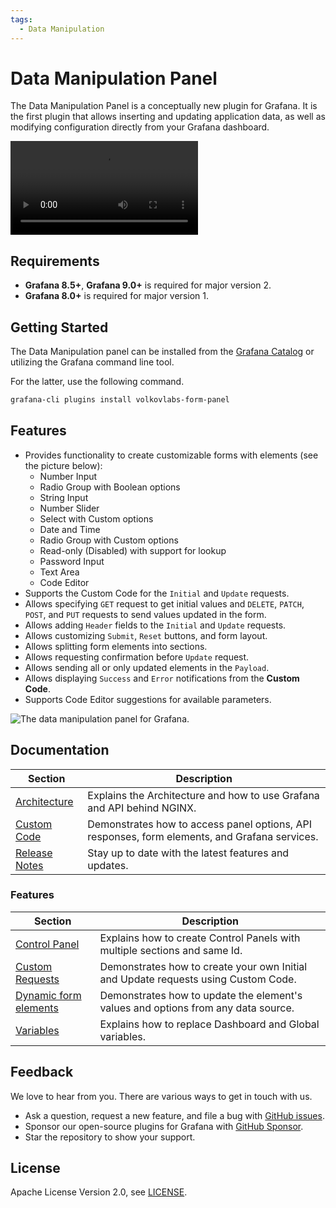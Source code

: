 ```yaml
---
tags:
  - Data Manipulation
---
```



# Data Manipulation Panel

The Data Manipulation Panel is a conceptually new plugin for Grafana. It is the first plugin that allows inserting and updating application data, as well as modifying configuration directly from your Grafana dashboard.

<Video
  src="https://www.youtube.com/embed/DXALVG8GijM"
  title="Manual data entering and User input into Dashboard."
/>

## Requirements

- **Grafana 8.5+**, **Grafana 9.0+** is required for major version 2.
- **Grafana 8.0+** is required for major version 1.

## Getting Started

The Data Manipulation panel can be installed from the [Grafana Catalog](https://grafana.com/grafana/plugins/volkovlabs-form-panel/) or utilizing the Grafana command line tool.

For the latter, use the following command.

```bash
grafana-cli plugins install volkovlabs-form-panel
```

## Features

- Provides functionality to create customizable forms with elements (see the picture below):
  - Number Input
  - Radio Group with Boolean options
  - String Input
  - Number Slider
  - Select with Custom options
  - Date and Time
  - Radio Group with Custom options
  - Read-only (Disabled) with support for lookup
  - Password Input
  - Text Area
  - Code Editor
- Supports the Custom Code for the `Initial` and `Update` requests.
- Allows specifying `GET` request to get initial values and `DELETE`, `PATCH`, `POST`, and `PUT` requests to send values updated in the form.
- Allows adding `Header` fields to the `Initial` and `Update` requests.
- Allows customizing `Submit`, `Reset` buttons, and form layout.
- Allows splitting form elements into sections.
- Allows requesting confirmation before `Update` request.
- Allows sending all or only updated elements in the `Payload`.
- Allows displaying `Success` and `Error` notifications from the **Custom Code**.
- Supports Code Editor suggestions for available parameters.

<Image
  title="The data manipulation panel for Grafana."
  src="/img/plugins/volkovlabs-form-panel/panel.png"
/>

## Documentation

| Section                      | Description                                                                                   |
| ---------------------------- | --------------------------------------------------------------------------------------------- |
| [Architecture](architecture) | Explains the Architecture and how to use Grafana and API behind NGINX.                        |
| [Custom Code](code)          | Demonstrates how to access panel options, API responses, form elements, and Grafana services. |
| [Release Notes](release)     | Stay up to date with the latest features and updates.                                         |

### Features

| Section                          | Description                                                                        |
| -------------------------------- | ---------------------------------------------------------------------------------- |
| [Control Panel](control)         | Explains how to create Control Panels with multiple sections and same Id.          |
| [Custom Requests](request)       | Demonstrates how to create your own Initial and Update requests using Custom Code. |
| [Dynamic form elements](dynamic) | Demonstrates how to update the element's values and options from any data source.  |
| [Variables](variables)           | Explains how to replace Dashboard and Global variables.                            |

## Feedback

We love to hear from you. There are various ways to get in touch with us.

- Ask a question, request a new feature, and file a bug with [GitHub issues](https://github.com/volkovlabs/volkovlabs-form-panel/issues/new/choose).
- Sponsor our open-source plugins for Grafana with [GitHub Sponsor](https://github.com/sponsors/VolkovLabs).
- Star the repository to show your support.

## License

Apache License Version 2.0, see [LICENSE](https://github.com/volkovlabs/volkovlabs-form-panel/blob/main/LICENSE).
